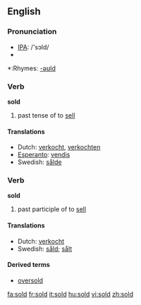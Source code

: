 {{see|şold}}

==English==
===Pronunciation===
*[[w:IPA|IPA]]: /'sɔld/
*{{audio|en-us-sold.ogg|Audio (US)}}


*:Rhymes: [[Rhymes:English:-əʊld|-əʊld]]

===Verb===
'''sold'''
# past tense of to [[sell]]

====Translations====
*Dutch: [[verkocht]], [[verkochten]]
*[[Esperanto]]: [[vendis]]
*Swedish: [[sålde]]

===Verb===
'''sold'''
# past participle of to [[sell]]

====Translations====
*Dutch: [[verkocht]]
*Swedish: [[såld]]; [[sålt]]

====Derived terms====
* [[oversold]]

[[fa:sold]]
[[fr:sold]]
[[it:sold]]
[[hu:sold]]
[[vi:sold]]
[[zh:sold]]